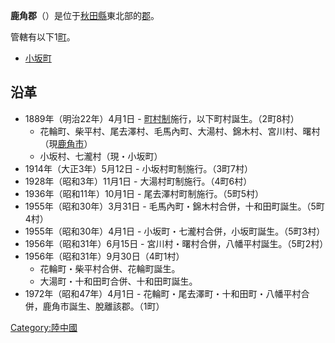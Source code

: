 {{日本郡|
郡=鹿角郡|
日文原名=鹿角郡|
平假名=かづのぐん|
羅馬字拼音=Kazuno-gun|
都道府縣=秋田縣|
支廳=|
町=1|
村=0|
經度=|
緯度=|
地圖=[[File:Kosaka_in_Akita_Prefecture.png|250px]]
}}
'''鹿角郡'''（{{jpn|j=鹿角郡|hg=かづのぐん|rm=Kazuno gun|f=y}}）是位于[[秋田縣|秋田縣]]東北部的[[郡|郡]]。

管轄有以下1[[町|町]]。
*[[小坂町|小坂町]]

==沿革==
*1889年（明治22年）4月1日 - [[町村制|町村制]]施行，以下町村誕生。（2町8村）
**花輪町、柴平村、尾去澤村、毛馬內町、大湯村、錦木村、宮川村、曙村（現[[鹿角市|鹿角市]]）
**小坂村、七瀧村（現・小坂町）
*1914年（大正3年）5月12日 - 小坂村町制施行。（3町7村）
*1928年（昭和3年）11月1日 - 大湯村町制施行。（4町6村）
*1936年（昭和11年）10月1日 - 尾去澤村町制施行。（5町5村）
*1955年（昭和30年）3月31日 - 毛馬內町・錦木村合併，十和田町誕生。（5町4村）
*1955年（昭和30年）4月1日 - 小坂町・七瀧村合併，小坂町誕生。（5町3村）
*1956年（昭和31年）6月15日 - 宮川村・曙村合併，八幡平村誕生。（5町2村）
*1956年（昭和31年）9月30日（4町1村）
**花輪町・柴平村合併、花輪町誕生。
**大湯町・十和田町合併、十和田町誕生。
*1972年（昭和47年）4月1日 - 花輪町・尾去澤町・十和田町・八幡平村合併，鹿角市誕生、脫離該郡。（1町）

{{陸中國的郡}}
{{秋田縣}}

{{Authority control}}
[[Category:陸中國|Category:陸中國]]